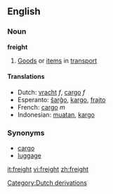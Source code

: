 ==English==

===Noun===
'''freight'''

# [[Good]]s or [[item]]s in [[transport]]

====Translations====
*Dutch: [[vracht]] ''f'', [[cargo]] ''f''
*Esperanto: [[ŝarĝo]], [[kargo]], [[frajto]]
*French: [[cargo]] ''m''
*Indonesian: [[muat|muatan]], [[kargo]]

===Synonyms===
*[[cargo]]
*[[luggage]]

[[Category:Dutch derivations]]

[[it:freight]]
[[vi:freight]]
[[zh:freight]]